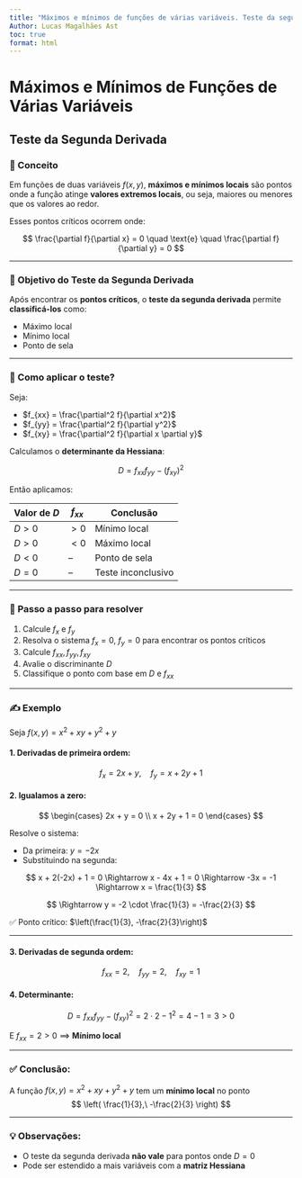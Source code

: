 ```yaml
---
title: "Máximos e mínimos de funções de várias variáveis. Teste da segunda derivada."
Author: Lucas Magalhães Ast
toc: true
format: html
---
```


# Máximos e Mínimos de Funções de Várias Variáveis  
## Teste da Segunda Derivada

### 📌 Conceito

Em funções de duas variáveis $f(x, y)$, **máximos e mínimos locais** são pontos onde a função atinge **valores extremos locais**, ou seja, maiores ou menores que os valores ao redor.

Esses pontos críticos ocorrem onde:

$$
\frac{\partial f}{\partial x} = 0 \quad \text{e} \quad \frac{\partial f}{\partial y} = 0
$$

---

### 🎯 Objetivo do Teste da Segunda Derivada

Após encontrar os **pontos críticos**, o **teste da segunda derivada** permite **classificá-los** como:

- Máximo local
- Mínimo local
- Ponto de sela

---

### 🧪 Como aplicar o teste?

Seja:

- $f_{xx} = \frac{\partial^2 f}{\partial x^2}$
- $f_{yy} = \frac{\partial^2 f}{\partial y^2}$
- $f_{xy} = \frac{\partial^2 f}{\partial x \partial y}$

Calculamos o **determinante da Hessiana**:

$$
D = f_{xx} f_{yy} - (f_{xy})^2
$$

Então aplicamos:

| Valor de $D$      | $f_{xx}$          | Conclusão          |
|-------------------|------------------|--------------------|
| $D > 0$           | $> 0$            | Mínimo local       |
| $D > 0$           | $< 0$            | Máximo local       |
| $D < 0$           | –                | Ponto de sela      |
| $D = 0$           | –                | Teste inconclusivo |

---

### 🧮 Passo a passo para resolver

1. Calcule $f_x$ e $f_y$
2. Resolva o sistema $f_x = 0$, $f_y = 0$ para encontrar os pontos críticos
3. Calcule $f_{xx}, f_{yy}, f_{xy}$
4. Avalie o discriminante $D$
5. Classifique o ponto com base em $D$ e $f_{xx}$

---

### ✍️ Exemplo

Seja $f(x, y) = x^2 + xy + y^2 + y$

#### 1. Derivadas de primeira ordem:

$$
f_x = 2x + y, \quad f_y = x + 2y + 1
$$

#### 2. Igualamos a zero:

$$
\begin{cases}
2x + y = 0 \\
x + 2y + 1 = 0
\end{cases}
$$

Resolve o sistema:

- Da primeira: $y = -2x$
- Substituindo na segunda:

$$
x + 2(-2x) + 1 = 0 \Rightarrow x - 4x + 1 = 0 \Rightarrow -3x = -1 \Rightarrow x = \frac{1}{3}
$$

$$
\Rightarrow y = -2 \cdot \frac{1}{3} = -\frac{2}{3}
$$

✅ Ponto crítico: $\left(\frac{1}{3}, -\frac{2}{3}\right)$

---

#### 3. Derivadas de segunda ordem:

$$
f_{xx} = 2, \quad f_{yy} = 2, \quad f_{xy} = 1
$$

#### 4. Determinante:

$$
D = f_{xx} f_{yy} - (f_{xy})^2 = 2 \cdot 2 - 1^2 = 4 - 1 = 3 > 0
$$

E $f_{xx} = 2 > 0$ ⟹ **Mínimo local**

---

### ✅ Conclusão:

A função $f(x, y) = x^2 + xy + y^2 + y$ tem um **mínimo local** no ponto  
$$
\left( \frac{1}{3},\ -\frac{2}{3} \right)
$$

---

### 💡 Observações:

- O teste da segunda derivada **não vale** para pontos onde $D = 0$
- Pode ser estendido a mais variáveis com a **matriz Hessiana**

